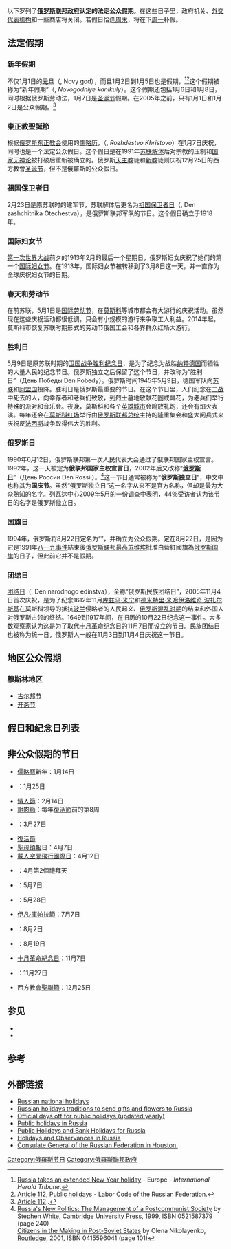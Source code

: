 {{俄羅斯文化}}
以下罗列了'''[[俄罗斯联邦政府|俄罗斯联邦政府]]认定的法定公众假期'''。在这些日子里，政府机关、[[外交机构|外交代表机构]]和一些商店将关闭。若假日恰逢[[周末|周末]]，将在下[[周一|周一]]补假。

== 法定假期 ==

=== 新年假期 ===
不仅1月1日的[[元旦|元旦]]（{{lang|ru|Новый год}}, Novy god），而且1月2日到1月5日也是假期，<ref>[http://www.nytimes.com/2007/01/05/world/europe/05iht-russia.4115692.html Russia takes an extended New Year holiday] {{Wayback|url=http://www.nytimes.com/2007/01/05/world/europe/05iht-russia.4115692.html |date=20160106121517 }} - Europe - ''International Herald Tribune''.</ref><ref name="laboru112holidays">[http://ppt.ru/kodeks.phtml?kodeks=17&paper=112 Article 112, Public holidays] {{Wayback|url=http://ppt.ru/kodeks.phtml?kodeks=17&paper=112 |date=20150902032427 }} - Labor Code of the Russian Federation.</ref>这个假期被称为“新年假期”（{{lang|ru|Новогодние каникулы}}, ''Novogodniye kanikuly''）。这个假期还包括1月6日和1月8日，同时根据俄罗斯劳动法，1月7日是[[圣诞节|圣诞节]]假期。在2005年之前，只有1月1日和1月2日是公众假期。<ref>[http://www.ilo.org/dyn/natlex/docs/WEBTEXT/60535/65252/E01RUS01.htm#chap18 Article 112] {{Wayback|url=http://www.ilo.org/dyn/natlex/docs/WEBTEXT/60535/65252/E01RUS01.htm#chap18 |date=20150924033902 }}.</ref>

=== 東正教聖誕節 ===
根据[[俄罗斯东正教会|俄罗斯东正教会]]使用的[[儒略历|儒略历]]，{{link-ru|俄羅斯圣诞节|Рождество в России}}（{{lang|ru|Рождество Христово}}, ''Rozhdestvo Khristovo''）在1月7日庆祝，同时也是一个法定公众假日。这个假日是在1991年[[苏联解体|苏联解体]]后对宗教的压制和[[国家无神论|国家无神论]]被打破后重新被确立的。俄罗斯[[天主教|天主教]]徒和[[新教|新教]]徒则庆祝12月25日的西方教會[[圣诞节|圣诞节]]，但不是俄羅斯的公众假日。

=== 祖国保卫者日 ===
2月23日是原苏联时的建军节，苏联解体后更名为[[祖国保卫者日|祖国保卫者日]]（{{lang|ru|День защитника Отечества}}, Den zashchitnika Otechestva），是俄罗斯联邦军队的节日。这个假日确立于1918年。

=== 国际妇女节 ===
[[第一次世界大战|第一次世界大战]]前夕的1913年2月的最后一个星期日，俄罗斯妇女庆祝了她们的第一个[[国际妇女节|国际妇女节]]。在1913年，国际妇女节被转移到了3月8日这一天，并一直作为全球庆祝妇女节的日期。

=== 春天和劳动节 ===
在前苏联，5月1日是[[国际劳动节|国际劳动节]]，在[[莫斯科|莫斯科]]等城市都会有大游行的庆祝活动。虽然现在这些庆祝活动都很低调，只会有小规模的游行来争取工人利益。2014年起，莫斯科市恢复苏联时期形式的劳动节俄国工会和各界群众红场大游行。

=== 胜利日 ===
5月9日是原苏联时期的[[卫国战争胜利日|卫国战争胜利纪念日]]，是为了纪念为战胜[[纳粹德国|纳粹德国]]而牺牲的大量人民的纪念节日。俄罗斯独立之后保留了这个节日，并改称为“胜利日”（День Победы Den Pobedy）。俄罗斯时间1945年5月9日，德国军队向[[苏联|苏联]]和[[同盟国|同盟国]]投降。胜利日是俄罗斯最重要的节日。在这个节日里，人们纪念在[[二战|二战]]中死去的人，向幸存者和老兵们致敬，到烈士墓地敬献花圈或鲜花，为老兵们举行特殊的派对和音乐会。夜晚，莫斯科和各个[[英雄城市|英雄城市]]会鸣放礼炮，还会有焰火表演。每年还会在[[莫斯科|莫斯科]][[红场|红场]]举行由[[俄罗斯联邦总统|俄罗斯联邦总统]]主持的隆重集会和盛大阅兵式来庆祝反[[法西斯|法西斯]]战争取得伟大的胜利。

=== 俄罗斯日 ===
<span>1990年6月12日，俄罗斯联邦第一次人民代表大会通过了俄联邦国家主权宣言。1992年，这一天被定为'''俄联邦国家主权宣言日'''，2002年后又改称“'''[[俄罗斯日|俄罗斯日]]'''”（День России Den Rossii）。</span><ref>[http://books.google.com/books?id=sacq-LFeS9YC&pg=PA240&dq=Russia+never+declared+independence&hl=nl&sa=X&ei=zb0fUabjKoiHtQbBwYHICw&ved=0CE8Q6AEwBg#v=onepage&q=Russia%20never%20declared%20independence&f=false Russia's New Politics: The Management of a Postcommunist Society] {{Wayback|url=http://books.google.com/books?id=sacq-LFeS9YC&pg=PA240&dq=Russia+never+declared+independence&hl=nl&sa=X&ei=zb0fUabjKoiHtQbBwYHICw&ved=0CE8Q6AEwBg#v=onepage&q=Russia%20never%20declared%20independence&f=false |date=20141022172140 }} by Stephen White, [[劍橋大學出版社|Cambridge University Press]], 1999, ISBN 0521587379 (page 240)<br>
[http://books.google.com/books?id=HFawiDzFG8MC&pg=PA101&dq=The+referendum+the+end+of+the+Soviet+Union.+The+Ukrainian+SSR+was+second+Soviet+Union&hl=nl&sa=X&ei=etQXUY6aCoKx0QXLp4HIBw&sqi=2&ved=0CC4Q6AEwAA#v=onepage&q=The%20referendum%20the%20end%20of%20the%20Soviet%20Union.%20The%20Ukrainian%20SSR%20was%20second%20Soviet%20Union&f=false Citizens in the Making in Post-Soviet States] {{Wayback|url=http://books.google.com/books?id=HFawiDzFG8MC&pg=PA101&dq=The+referendum+the+end+of+the+Soviet+Union.+The+Ukrainian+SSR+was+second+Soviet+Union&hl=nl&sa=X&ei=etQXUY6aCoKx0QXLp4HIBw&sqi=2&ved=0CC4Q6AEwAA#v=onepage&q=The%20referendum%20the%20end%20of%20the%20Soviet%20Union.%20The%20Ukrainian%20SSR%20was%20second%20Soviet%20Union&f=false |date=20141024052941 }} by Olena Nikolayenko, [[羅德里奇|Routledge]], 2001, ISBN 0415596041 (page 101)</ref>这一节日通常被称为“'''俄罗斯独立日'''”，中文中也称其为'''国庆节'''。虽然“俄罗斯独立日”这一名字从来不是官方名称，但却是最为大众熟知的名字。列瓦达中心2009年5月的一份调查中表明，44％受访者认为该节日的名字是俄罗斯独立日。

=== 国旗日 ===
1994年，俄罗斯将8月22日定名为“{{link-ru|俄罗斯国旗日|День Государственного флага Российской Федерации|国旗日}}”，并确立为公众假期。定在8月22日，是因为它是1991年[[八一九事件|八一九事件]]結束後[[俄罗斯联邦最高苏维埃|俄罗斯联邦最高苏维埃]]批准白藍紅國旗為[[俄罗斯国旗|俄罗斯国旗]]的日子，但此前它并不是假期。

=== 团结日 ===
[[俄罗斯民族统一日|团结日]]（{{lang|ru|День народного единства}}, Den narodnogo edinstva），全称“俄罗斯民族团结日”，2005年11月4日首次庆祝，是为了纪念1612年11月[[库兹马·米宁|库兹马·米宁]]和[[德米特里·米哈伊洛维奇·波扎尔斯基|德米特里·米哈伊洛维奇·波扎尔斯基]]在莫斯科领导的抵抗[[波蘭立陶宛|波兰]]侵略者的人民起义、[[俄罗斯混乱时期|俄罗斯混乱时期]]的结束和外国人对俄罗斯占领的终结。1649到1917年间，在旧历的10月22日纪念这一事件。大多数观察家认为这是为了取代[[十月革命|十月革命]]纪念日的11月7日而设立的节日。民族团结日也被称为统一日，俄罗斯人一般在11月3日到11月4日庆祝这一节日。

== 地区公众假期 ==

=== 穆斯林地区 ===
* [[古尔邦节|古尔邦节]]
* [[开斋节|开斋节]]

== 假日和纪念日列表 ==

== 非公众假期的节日 ==
* [[儒略曆|儒略曆]]新年：1月14日
* {{link-ru|學生節|Татьянин день}}：1月25日
* [[情人節|情人節]]：2月14日
* [[謝肉節|謝肉節]]：每年[[復活節|復活節]]前的第8周
* {{link-ru|俄羅斯內衛部隊日|День внутренних войск МВД России}}：3月27日
* [[復活節|復活節]]
* [[聖母領報|聖母領報]]日：4月7日
* [[載人空間飛行國際日|載人空間飛行國際日]]：4月12日
* {{link-ru|國土防空軍日|День войск противовоздушной обороны (Россия)}}：4月第2個禮拜天
* {{link-ru|廣播日|День радио}}：5月7日
* {{link-ru|邊防日|День пограничника}}：5月28日
* [[伊凡·庫帕拉節|伊凡·庫帕拉節]]：7月7日
* {{link-ru|空降軍日|День Воздушно-десантных войск}}：8月2日
* {{link-ru|蘋果節|Яблочный Спас}}：8月19日
* [[十月革命|十月革命紀念日]]：11月7日
* {{link-ru|海军步兵日|День морской пехоты}}：11月27日
* 西方教會[[聖誕節|聖誕節]]：12月25日

== 参见 ==
* {{link-ru|蘇聯節日|Праздники СССР}}
* {{link-ru|俄羅斯軍事榮譽日|Дни воинской славы России}}

== 参考 ==
{{Reflist}}

== 外部链接 ==
* [http://www.russianflora.com/Russian_Holidays.shtml Russian national holidays]{{Wayback|url=http://www.russianflora.com/Russian_Holidays.shtml |date=20130131042958 }}
* [https://web.archive.org/web/20150511202855/http://www.russia.com/flowers/ Russian holidays traditions to send gifts and flowers to Russia]
* [https://web.archive.org/web/20101130020221/http://sras.org/russian_holidays Official days off for public holidays (updated yearly)]
* [http://www.russia-ic.com/culture_art/traditions/338/ Public holidays in Russia]{{Wayback|url=http://www.russia-ic.com/culture_art/traditions/338/ |date=20150705223620 }}
* [https://web.archive.org/web/20130512013251/http://www.qppstudio.net/publicholidays2012/russia.htm Public Holidays and Bank Holidays for Russia]
* [https://web.archive.org/web/20080330074514/http://www.timeanddate.com/calendar/ Holidays and Observances in Russia]
* [https://web.archive.org/web/20120701033110/http://rusconshouston.org/eng_rusholidays.htm Consulate General of the Russian Federation in Houston.]

{{亚洲题目|公众假期}}

[[Category:俄羅斯节日|Category:俄羅斯节日]]
[[Category:俄羅斯聯邦政府|Category:俄羅斯聯邦政府]]